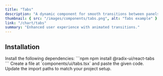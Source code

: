 ```yaml
---
title: "Tabs"
description: "A dynamic component for smooth transitions between panels."
thumbnail: { src: "/images/components/tabs.png", alt: "Tabs example" }
link: "/chart/tabs"
summary: "Enhanced user experience with animated transitions."
---
```


<ComponentPreview name="tabs-demo" />

## Installation

<Steps>

<Step>
Install the following dependencies:
</Step>
```npm
npm install @radix-ui/react-tabs
```

<Step>
Create a file at `components/ui/tabs.tsx` and paste the given code.  
</Step>

<CollapsibleSource name="tabs" />

<Step>
Update the import paths to match your project setup.
</Step>

</Steps>